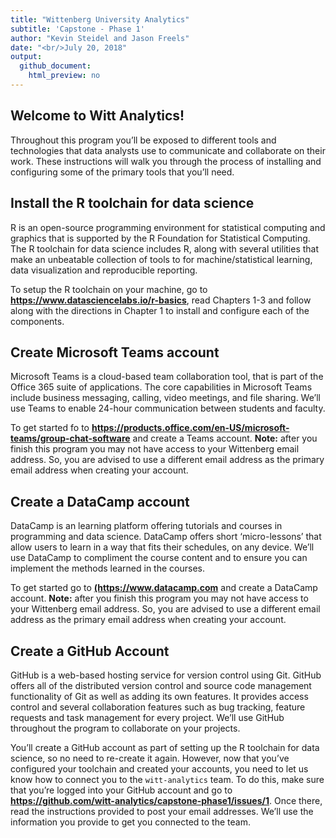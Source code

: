 ```yaml
---
title: "Wittenberg University Analytics"
subtitle: 'Capstone - Phase 1'
author: "Kevin Steidel and Jason Freels"
date: "<br/>July 20, 2018"
output: 
  github_document:
    html_preview: no
---
```


## Welcome to Witt Analytics!

Throughout this program you'll be exposed to different tools and  technologies that data analysts use to communicate and collaborate on their work.  These instructions will walk you through the process of installing and configuring some of the primary tools that you'll need.

## Install the R toolchain for data science

R is an open-source programming environment for statistical computing and graphics that is supported by the R Foundation for Statistical Computing.  The R toolchain for data science includes R, along with several utilities that make an unbeatable collection of tools to for machine/statistical learning, data visualization and reproducible reporting.  

To setup the R toolchain on your machine, go to [**https://www.datasciencelabs.io/r-basics**](https://www.datasciencelabs.io/r-basics), read Chapters 1-3 and follow along with the directions in Chapter 1 to install and configure each of the components.

## Create Microsoft Teams account

Microsoft Teams is a cloud-based team collaboration tool, that is part of the Office 365 suite of applications. The core capabilities in Microsoft Teams include business messaging, calling, video meetings, and file sharing.  We'll use Teams to enable 24-hour communication between students and faculty. 

To get started fo to [**https://products.office.com/en-US/microsoft-teams/group-chat-software**](https://products.office.com/en-US/microsoft-teams/group-chat-software) and create a Teams account.  **Note:** after you finish this program you may not have access to your Wittenberg email address.  So, you are advised to use a different email address as the primary email address when creating your account.

## Create a DataCamp account

DataCamp is an learning platform offering tutorials and courses in programming and data science.  DataCamp offers short 'micro-lessons' that allow users to learn in a way that fits their schedules, on any device. We'll use DataCamp to compliment the course content and to ensure you can implement the methods learned in the courses. 

To get started go to [**(https://www.datacamp.com**](https://www.datacamp.com) and create a DataCamp account. **Note:** after you finish this program you may not have access to your Wittenberg email address.  So, you are advised to use a different email address as the primary email address when creating your account.

## Create a GitHub Account

GitHub is a web-based hosting service for version control using Git. GitHub offers all of the distributed version control and source code management functionality of Git as well as adding its own features. It provides access control and several collaboration features such as bug tracking, feature requests and task management for every project.  We'll use GitHub throughout the program to collaborate on your projects. 

You'll create a GitHub account as part of setting up the R toolchain for data science, so no need to re-create it again.  However, now that you've configured your toolchain and created your accounts, you need to let us know how to connect you to the `witt-analytics` team.  To do this, make sure that you're logged into your GitHub account and go to [**https://github.com/witt-analytics/capstone-phase1/issues/1**](https://github.com/witt-analytics/capstone-phase1/issues/1).  Once there, read the instructions provided to post your email addresses.  We'll use the information you provide to get you connected to the team.

